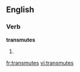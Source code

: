 ==English==

===Verb===
'''transmutes'''

# {{third-person singular of|[[transmute]]}}

[[fr:transmutes]]
[[vi:transmutes]]